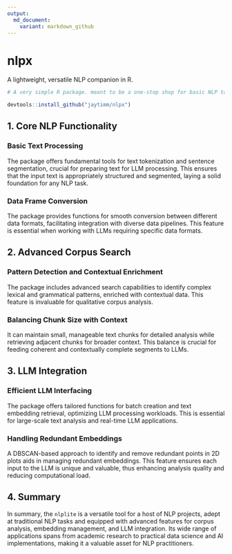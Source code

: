 ```yaml
---
output:
  md_document:
    variant: markdown_github
---
```


# nlpx

A lightweight, versatile NLP companion in R.

```r
# A very simple R package. meant to be a one-stop shop for basic NLP tasks. Designed to stay out of the way ...  For larger text projects, Python & `spaCy` are best.  
```



```r
devtools::install_github("jaytimm/nlpx")
```



## 1. Core NLP Functionality

### Basic Text Processing

The package offers fundamental tools for text tokenization and sentence segmentation, crucial for preparing text for LLM processing. This ensures that the input text is appropriately structured and segmented, laying a solid foundation for any NLP task.


### Data Frame Conversion

The package provides functions for smooth conversion between different data formats, facilitating integration with diverse data pipelines. This feature is essential when working with LLMs requiring specific data formats.


## 2. Advanced Corpus Search

### Pattern Detection and Contextual Enrichment

The package includes advanced search capabilities to identify complex lexical and grammatical patterns, enriched with contextual data. This feature is invaluable for qualitative corpus analysis.


### Balancing Chunk Size with Context

It can maintain small, manageable text chunks for detailed analysis while retrieving adjacent chunks for broader context. This balance is crucial for feeding coherent and contextually complete segments to LLMs.


## 3. LLM Integration

### Efficient LLM Interfacing

The package offers tailored functions for batch creation and text embedding retrieval, optimizing LLM processing workloads. This is essential for large-scale text analysis and real-time LLM applications.


### Handling Redundant Embeddings

A DBSCAN-based approach to identify and remove redundant points in 2D plots aids in managing redundant embeddings. This feature ensures each input to the LLM is unique and valuable, thus enhancing analysis quality and reducing computational load.


## 4. Summary

In summary, the `nlplite` is a versatile tool for a host of NLP projects, adept at traditional NLP tasks and equipped with advanced features for corpus analysis, embedding management, and LLM integration. Its wide range of applications spans from academic research to practical data science and AI implementations, making it a valuable asset for NLP practitioners.
